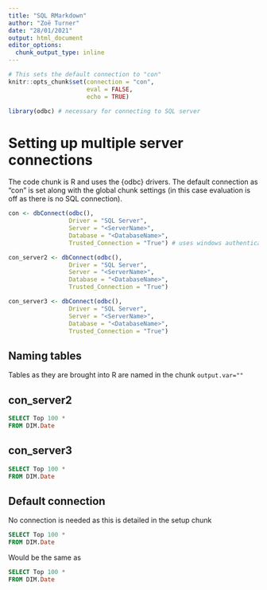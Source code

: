```yaml
---
title: "SQL RMarkdown"
author: "Zoë Turner"
date: "28/01/2021"
output: html_document
editor_options: 
  chunk_output_type: inline
---
```


```r
# This sets the default connection to "con"
knitr::opts_chunk$set(connection = "con",
                      eval = FALSE,
                      echo = TRUE)
```


```r

library(odbc) # necessary for connecting to SQL server

```

# Setting up multiple server connections

The code chunk is R and uses the {odbc} drivers. The default connection as "con" is set
along with the global chunk settings (in this case evaluation is off as there is no SQL connection).

```r
con <- dbConnect(odbc(),
                 Driver = "SQL Server",
                 Server = "<ServerName>",
                 Database = "<DatabaseName>",
                 Trusted_Connection = "True") # uses windows authentication so password not required

con_server2 <- dbConnect(odbc(),
                 Driver = "SQL Server",
                 Server = "<ServerName>",
                 Database = "<DatabaseName>",
                 Trusted_Connection = "True")

con_server3 <- dbConnect(odbc(),
                 Driver = "SQL Server",
                 Server = "<ServerName>",
                 Database = "<DatabaseName>",
                 Trusted_Connection = "True")

```

## Naming tables

Tables as they are brought into R are named in the chunk `output.var=""`

## con_server2

```sql

SELECT Top 100 *
FROM DIM.Date

```

## con_server3

```sql

SELECT Top 100 *
FROM DIM.Date

```


## Default connection

No connection is needed as this is detailed in the setup chunk
     
```sql

SELECT Top 100 *
FROM DIM.Date

```

Would be the same as 

```sql

SELECT Top 100 *
FROM DIM.Date

```

